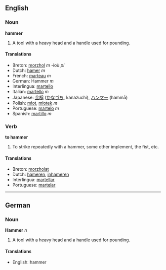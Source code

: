 ==English==
===Noun===
'''hammer'''

#A tool with a heavy head and a handle used for pounding.

====Translations====
*Breton: [[morzhol]] ''m'' -ioù ''pl''
*Dutch: [[hamer]] ''m''
*French: [[marteau]] ''m''
*German: Hammer ''m''
*Interlingua: [[martello]]
*Italian: [[martello]] ''m''
*Japanese: [[金槌]] ([[かなづち]], kanazuchi), [[ハンマー]] (hammā)
*Polish: [[młot]], [[młotek]] ''m''
*Portuguese: [[martelo]] ''m''
*Spanish: [[martillo]] ''m''

===Verb===
'''to hammer'''

#To strike repeatedly with a hammer, some other implement, the fist, etc.

====Translations====
*Breton: [[morzholat]]
*Dutch: [[hameren]], [[inhameren]]
*Interlingua: [[martellar]]
*Portuguese: [[martelar]]

----

==German==
===Noun===
'''Hammer''' ''n''

#A tool with a heavy head and a handle used for pounding.

====Translations====
*English: hammer
